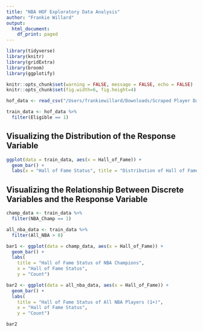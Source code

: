 ```yaml
---
title: "NBA HOF Exploratory Data Analysis"
author: "Frankie Willard"
output:
  html_document:
    df_print: paged
---
```


```r

library(tidyverse)
library(knitr)
library(gridExtra)
library(broom)
library(ggplotify)

knitr::opts_chunk$set(warning = FALSE, message = FALSE, echo = FALSE)
knitr::opts_chunk$set(fig.width=6, fig.height=4)

```

```r

hof_data <- read_csv("/Users/frankiewillard/Downloads/Scraped Player Data.csv")

train_data <- hof_data %>% 
  filter(Eligible == 1)

```


## Visualizing the Distribution of the Response Variable

```r

ggplot(data = train_data, aes(x = Hall_of_Fame)) + 
  geom_bar() + 
  labs(x = "Hall of Fame Status", title = "Distribution of Hall of Famers")

```

## Visualizing the Relationship Between Discrete Variables and the Response Variable

```r

champ_data <- train_data %>% 
  filter(NBA_Champ == 1)

all_nba_data <- train_data %>% 
  filter(All_NBA > 0)

bar1 <- ggplot(data = champ_data, aes(x = Hall_of_Fame)) + 
  geom_bar() +
  labs(
    title = "Hall of Fame Status of NBA Champions", 
    x = "Hall of Fame Status",
    y = "Count")

bar2 <- ggplot(data = all_nba_data, aes(x = Hall_of_Fame)) + 
  geom_bar() +
  labs(
    title = "Hall of Fame Status of All NBA Players (1+)", 
    x = "Hall of Fame Status",
    y = "Count")

bar2

```